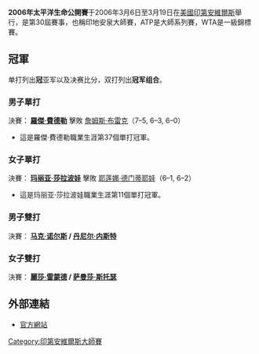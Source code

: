 {{TennisEventInfo|2006|太平洋生命公開賽|
| date=3月6日 - 3月19日
| edition=30屆
| champms= {{flagicon|SUI}} [[羅傑·費德勒|羅傑·費德勒]]
| champws= {{flagicon|RUS}} [[玛丽亚·莎拉波娃|玛丽亚·莎拉波娃]]
| champmd= {{flagicon|BAH}} [[马克·诺尔斯|马克·诺尔斯]] / {{flagicon|CAN}} [[丹尼尔·内斯特|丹尼尔·内斯特]]
| champwd= {{flagicon|USA}} [[麗莎·雷蒙德|麗莎·雷蒙德]] / {{flagicon|AUS}} [[萨曼莎·斯托瑟|萨曼莎·斯托瑟]]
}}
{{noteTA
|G1=Tennis
|1=zh-hans:半决赛; zh-hk:準決賽; zh-tw:四強;
|2=zh-hans:四分之一决赛; zh-hk:半準決賽; zh-tw:八強;
|3=zh-hans:太平洋寿险杯;zh-hk:太平洋生命公開賽;zh-tw:太平洋人壽網賽;
}}

'''2006年太平洋生命公開賽'''于2006年3月6日至3月19日在[[美國|美國]][[印第安維爾斯|印第安維爾斯]]舉行，是第30屆賽事，也稱印地安泉大師賽，ATP是大師系列賽，WTA是一級錦標賽。


==冠軍==
单打列出'''冠'''亚军以及决赛比分，双打列出'''冠军组合'''。
===男子單打===
{{main|2006年太平洋生命公開賽男子單打比賽}}
決賽：'''{{flagicon|SUI}} [[羅傑·費德勒|羅傑·費德勒]]''' 擊敗 {{flagicon|USA}} [[詹姆斯·布雷克|詹姆斯·布雷克]]（7–5, 6–3, 6–0）
*這是羅傑·費德勒職業生涯第37個單打冠軍。

===女子單打===
{{main|2006年太平洋生命公開賽女子單打比賽}}
決賽：'''{{flagicon|RUS}} [[玛丽亚·莎拉波娃|玛丽亚·莎拉波娃]]''' 擊敗 {{flagicon|RUS}} [[耶莲娜·德门蒂耶娃|耶莲娜·德门蒂耶娃]]（6–1, 6–2）
*這是玛丽亚·莎拉波娃職業生涯第11個單打冠軍。

===男子雙打===
{{main|2006年太平洋生命公開賽男子雙打比賽}}
決賽：'''{{flagicon|BAH}} [[马克·诺尔斯|马克·诺尔斯]] / {{flagicon|CAN}} [[丹尼尔·内斯特|丹尼尔·内斯特]]'''

===女子雙打===
{{main|2006年太平洋生命公開賽女子雙打比賽}}
決賽：'''{{flagicon|USA}} [[麗莎·雷蒙德|麗莎·雷蒙德]] / {{flagicon|AUS}} [[萨曼莎·斯托瑟|萨曼莎·斯托瑟]]'''

==外部連結==
* [https://web.archive.org/web/20100529230855/http://www.bnpparibasopen.org/ 官方網站]

{{印第安維爾斯大師賽}}
{{DEFAULTSORT:BNP Paribas Open}}

[[Category:印第安維爾斯大師賽|Category:印第安維爾斯大師賽]]
